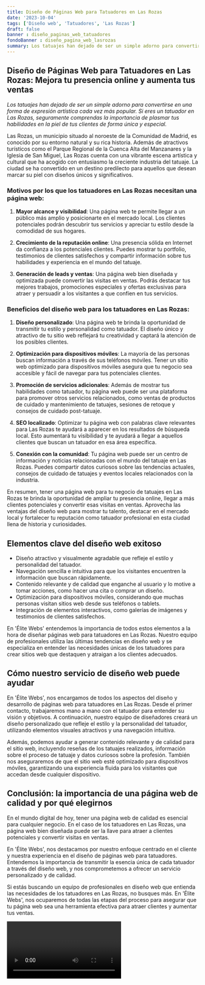 ```yaml
---
title: Diseño de Páginas Web para Tatuadores en Las Rozas
date: '2023-10-04'
tags: ['Diseño web', 'Tatuadores', 'Las Rozas']
draft: false
banner : diseño_paginas_web_tatuadores
fondoBanner : diseño_pagina_web_lasrozas
summary: Los tatuajes han dejado de ser un simple adorno para convertirse en una forma de expresión artística cada vez más popular. Si eres un tatuador en Las Rozas, seguramente comprendas la importancia de plasmar tus habilidades en la piel de tus clientes de forma única y especial.
---
```


## Diseño de Páginas Web para Tatuadores en Las Rozas: Mejora tu presencia online y aumenta tus ventas

*Los tatuajes han dejado de ser un simple adorno para convertirse en una forma de expresión artística cada vez más popular. Si eres un tatuador en Las Rozas, seguramente comprendas la importancia de plasmar tus habilidades en la piel de tus clientes de forma única y especial.*

Las Rozas, un municipio situado al noroeste de la Comunidad de Madrid, es conocido por su entorno natural y su rica historia. Además de atractivos turísticos como el Parque Regional de la Cuenca Alta del Manzanares y la Iglesia de San Miguel, Las Rozas cuenta con una vibrante escena artística y cultural que ha acogido con entusiasmo la creciente industria del tatuaje. La ciudad se ha convertido en un destino predilecto para aquellos que desean marcar su piel con diseños únicos y significativos.

### Motivos por los que los tatuadores en Las Rozas necesitan una página web:

1. **Mayor alcance y visibilidad**: Una página web te permite llegar a un público más amplio y posicionarte en el mercado local. Los clientes potenciales podrán descubrir tus servicios y apreciar tu estilo desde la comodidad de sus hogares.

2. **Crecimiento de la reputación online**: Una presencia sólida en Internet da confianza a los potenciales clientes. Puedes mostrar tu portfolio, testimonios de clientes satisfechos y compartir información sobre tus habilidades y experiencia en el mundo del tatuaje.

3. **Generación de leads y ventas**: Una página web bien diseñada y optimizada puede convertir las visitas en ventas. Podrás destacar tus mejores trabajos, promociones especiales y ofertas exclusivas para atraer y persuadir a los visitantes a que confíen en tus servicios.

### Beneficios del diseño web para los tatuadores en Las Rozas:

1. **Diseño personalizado**: Una página web te brinda la oportunidad de transmitir tu estilo y personalidad como tatuador. El diseño único y atractivo de tu sitio web reflejará tu creatividad y captará la atención de los posibles clientes.

2. **Optimización para dispositivos móviles**: La mayoría de las personas buscan información a través de sus teléfonos móviles. Tener un sitio web optimizado para dispositivos móviles asegura que tu negocio sea accesible y fácil de navegar para tus potenciales clientes.

3. **Promoción de servicios adicionales**: Además de mostrar tus habilidades como tatuador, tu página web puede ser una plataforma para promover otros servicios relacionados, como ventas de productos de cuidado y mantenimiento de tatuajes, sesiones de retoque y consejos de cuidado post-tatuaje.

4. **SEO localizado**: Optimizar tu página web con palabras clave relevantes para Las Rozas te ayudará a aparecer en los resultados de búsqueda local. Esto aumentará tu visibilidad y te ayudará a llegar a aquellos clientes que buscan un tatuador en esa área específica.

5. **Conexión con la comunidad**: Tu página web puede ser un centro de información y noticias relacionadas con el mundo del tatuaje en Las Rozas. Puedes compartir datos curiosos sobre las tendencias actuales, consejos de cuidado de tatuajes y eventos locales relacionados con la industria.

En resumen, tener una página web para tu negocio de tatuajes en Las Rozas te brinda la oportunidad de ampliar tu presencia online, llegar a más clientes potenciales y convertir esas visitas en ventas. Aprovecha las ventajas del diseño web para mostrar tu talento, destacar en el mercado local y fortalecer tu reputación como tatuador profesional en esta ciudad llena de historia y curiosidades.

<GifSeo />

<Cta />

## Elementos clave del diseño web exitoso

- Diseño atractivo y visualmente agradable que refleje el estilo y personalidad del tatuador.
- Navegación sencilla e intuitiva para que los visitantes encuentren la información que buscan rápidamente.
- Contenido relevante y de calidad que enganche al usuario y lo motive a tomar acciones, como hacer una cita o comprar un diseño.
- Optimización para dispositivos móviles, considerando que muchas personas visitan sitios web desde sus teléfonos o tablets.
- Integración de elementos interactivos, como galerías de imágenes y testimonios de clientes satisfechos.

En 'Élite Webs' entendemos la importancia de todos estos elementos a la hora de diseñar páginas web para tatuadores en Las Rozas. Nuestro equipo de profesionales utiliza las últimas tendencias en diseño web y se especializa en entender las necesidades únicas de los tatuadores para crear sitios web que destaquen y atraigan a los clientes adecuados.

## Cómo nuestro servicio de diseño web puede ayudar

En 'Élite Webs', nos encargamos de todos los aspectos del diseño y desarrollo de páginas web para tatuadores en Las Rozas. Desde el primer contacto, trabajaremos mano a mano con el tatuador para entender su visión y objetivos. A continuación, nuestro equipo de diseñadores creará un diseño personalizado que refleje el estilo y la personalidad del tatuador, utilizando elementos visuales atractivos y una navegación intuitiva.

Además, podemos ayudar a generar contenido relevante y de calidad para el sitio web, incluyendo reseñas de los tatuajes realizados, información sobre el proceso de tatuaje y datos curiosos sobre la profesión. También nos aseguraremos de que el sitio web esté optimizado para dispositivos móviles, garantizando una experiencia fluida para los visitantes que accedan desde cualquier dispositivo.

## Conclusión: la importancia de una página web de calidad y por qué elegirnos

En el mundo digital de hoy, tener una página web de calidad es esencial para cualquier negocio. En el caso de los tatuadores en Las Rozas, una página web bien diseñada puede ser la llave para atraer a clientes potenciales y convertir visitas en ventas.

En 'Élite Webs', nos destacamos por nuestro enfoque centrado en el cliente y nuestra experiencia en el diseño de páginas web para tatuadores. Entendemos la importancia de transmitir la esencia única de cada tatuador a través del diseño web, y nos comprometemos a ofrecer un servicio personalizado y de calidad.

Si estás buscando un equipo de profesionales en diseño web que entienda las necesidades de los tatuadores en Las Rozas, no busques más. En 'Élite Webs', nos ocuparemos de todas las etapas del proceso para asegurar que tu página web sea una herramienta efectiva para atraer clientes y aumentar tus ventas.

<Video />

<CtaBot job='Tatuadores' city='Las Rozas'/>

<Gmaps query='Las Rozas+españa+maps' />